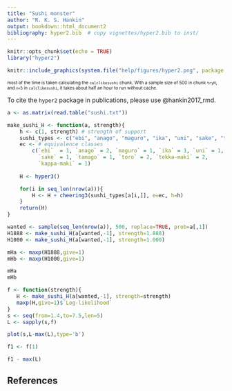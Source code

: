```yaml
---
title: "Sushi monster"
author: "R. K. S. Hankin"
output: bookdown::html_document2
bibliography: hyper2.bib  # copy vignettes/hyper2.bib to inst/
---
```


```r
knitr::opts_chunk$set(echo = TRUE)
library("hyper2")
```

```r
knitr::include_graphics(system.file("help/figures/hyper2.png", package = "hyper2"))
```


<font size="1"> most of the time is taken calculating the
`calclikesushi` chunk.  With a sample size of 500 in chunk `tryH`, and
`n=5` in `calclikesushi`, it takes about half an hour to run without
cache. </font>


To cite the `hyper2` package in publications, please use @hankin2017_rmd.



```r
a <- as.matrix(read.table("sushi.txt"))
```

```r
make_sushi_H <- function(a, strength){
    h <- c(1, strength) # strength of support
    sushi_types <- c("ebi", "anago", "maguro", "ika", "uni", "sake", "tamago", "toro", "tekka", "kappa")
    ec <- # equivalence classes
        c(`ebi`  = 1, `anago` = 2, `maguro` = 1, `ika` = 1, `uni` = 1,
          `sake` = 1, `tamago` = 1, `toro` = 2, `tekka-maki` = 2,
          `kappa-maki` = 1)
    
    H <- hyper3()

    for(i in seq_len(nrow(a))){
        H <- H + cheering3(sushi_types[a[i,]], e=ec, h=h)
    }
    return(H)
}
```

```r
wanted <- sample(seq_len(nrow(a)), 500, replace=TRUE, prob=a[,1])
H1888 <- make_sushi_H(a[wanted,-1], strength=1.888)
H1000 <- make_sushi_H(a[wanted,-1], strength=1.000)
```


```r
mHa <- maxp(H1888,give=1)
mHb <- maxp(H1000,give=1)
```


```r
mHa
mHb
```


```r
f <- function(strength){
   H <- make_sushi_H(a[wanted,-1], strength=strength)
   maxp(H,give=1)$`Log-likelihood`
}
s <- seq(from=1.4,to=7.5,len=5)
L <- sapply(s,f)
```


```r
plot(s,L-max(L),type='b')
```


```r
f1 <- f(1)
```

```r
f1 - max(L)
```


## References {-}
